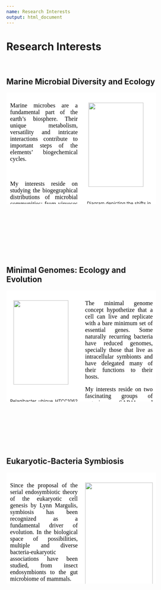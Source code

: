 ```yaml
---
name: Research Interests
output: html_document
---
```


<head>
<meta name="viewport" content="width=device-width, initial-scale=1">
<style>
* {
  box-sizing: border-box;
}

/* Create two equal columns that floats next to each other */
.column {
  float: left;
  width: 50%;
  padding: 10px;
  height: 300px; /* Should be removed. Only for demonstration */
}

/* Clear floats after the columns */
.row:after {
  content: "";
  display: table;
  clear: both;
}
</style>
</head>

<h1>Research Interests</h1>
<br>
<h2>Marine Microbial Diversity and Ecology</h2>

<div class="row">
  <div class="column" style="background-color:white;">
<right><p style="font-family:Geneva;color:black;text-align:justify;font-size:16px;"> Marine microbes are a fundamental part of the earth's biosphere. Their unique metabolism, versatility and intricate interactions contribute to important steps of the elements' biogechemical cycles.</p></right>
<br>
<right><p style="font-family:Geneva;color:black;text-align:justify;font-size:16px;"> My interests reside on studying the biogegraphical distributions of microbial communities; from virueses to phytoplankton. How these distributions determine ecological clusters through latitudinal gradients is a question, I believe, will provide a more accurate biological framework to understand and model the impact of microbes to the ocean and the atmosphere. </p></right>
<br>
<right><p style="font-family:Geneva;color:black;text-align:justify;font-size:16px;">How microbial transport across these regions, seasonality and biological interactions will be affected under the ocean warming scenario and what will be the effects on the global biogeochemistry are driving questions of my research.  </p></right>
  </div>
  <div class="column" style="background-color:white">
  <br>
<img src="images/Fig2b_new1.png" style="width:90%; display:block; margin-left:auto; margin-right:auto;">
<figcaption>
  <p style="font-size:12px; text-align:center;">
    Diagram depicting the shifts in the subpolar phytoplankton community composition. Top: Winter. Bottom: Spring (Bolaños et al., 2020)
  </p>
</figcaption>

  </div>
</div>
<br>
<br>
<br>
<br>
<br>
<br>
<br>
<br>
<h2>Minimal Genomes: Ecology and Evolution</h2>
<div class="row">
  <div class="column" style="background-color:white;">
<br>
<img src="images/S11.png" style="width:90%; display:block; margin-left:auto; margin-right:auto;">
<figcaption>
  <p style="font-size:12px; text-align:justify;">
    Pelagibacter ubique HTCC1062 infected with HTVC011P. P. ubique, strain HTCC1062, is known to be one of the smallest and simplest, self-replicating, and free-living cells (Y Zhao et al. Nature 494, 357-360, 2013 doi:10.1038/nature11921)
  </p>
</figcaption>
<br>
<p style="font-size:16px;">
  <b><cite>"SAR11 is one of the most exciting puzzles of contemporary microbiology"</cite></b> A. Murat Eren
</p>

  </div>
  <div class="column" style="background-color:white">
  <right><p style="font-family:Geneva;color:black;text-align:justify;font-size:16px;"> The minimal genome concept hypothetize that a cell can live and replicate with a bare minimum set of essential genes. Some naturally recurring bacteria have reduced genomes, specially those that live as intracellular symbionts and have delegated many of their functions to their hosts.</p></right>

<right><p style="font-family:Geneva;color:black;text-align:justify;font-size:16px;"> My interests reside on two fascinating groups of organisms: SAR11 and Mycoplasma spp. SAR11 is not only the most abundant planktonic cell in the surface ocean, it has the smallest self-replicating genome. With large effective population sizes, SAR11 is a highly diverse group of bacteria. The minnimalism, efficiency and metabolic versatility of SAR11 makes it one of the most succesfull organisms on earth. </p></right>

<right><p style="font-family:Geneva;color:black;text-align:justify;font-size:16px;">Mycoplasma is found naturally as symbiont of multiple organisms. It is a key model to reconstruct a minimal genome and synthetic biology experimentation. </p></right>
<br>
  </div>
</div>
<br>
<br>
<br>
<br>
<br>
<br>
<br>
<h2>Eukaryotic-Bacteria Symbiosis</h2>
<div class="row">
  <div class="column" style="background-color:white;">
<right><p style="font-family:Geneva;color:black;text-align:justify;font-size:16px;"> Since the proposal of the serial endosymbiotic theory of the eukaryotic cell genesis by Lynn Margulis, symbiosis has been recognized as a fundamental driver of evolution. In the biological space of possibilities, multiple and diverse bacteria-eukaryotic associations have been studied, from insect endosymbionts to the gut microbiome of mammals.</p></right>
<br>
<right><p style="font-family:Geneva;color:black;text-align:justify;font-size:16px;"> My PhD thesis uncovered a divergent bacteria that we hypothesized are ancient endosymbionts of scorpions and widespread in non-insect arthropods. On land and in aquatic environments, invertebrates compose a large fraction of the biomass and its associations with arthropods have an important effect on their fitness, which may impact in multiple ways the stability of the ecosystems and the evolution of the organisms. How these associations will be affected under warming scenarios and other disturbances cuased by climate change constitutes a fundamental interest to my research. </p></right>
<br>
</div>
<div class="column" style="background-color:white">
  <br>
  <img src="images/coev.png" style="width:100%; display:block; margin-left:auto; margin-right:0;">
  <figcaption>
    <p style="font-size:12px; text-align:right;">
      Comparison of scorpion and symbiont phylogenies suggesting a coevolution process (Bolaños et al., 2019)
    </p>
  </figcaption>
</div>
</div>
<br>
<br>
<br>
<br>
<br>
<br>
</html>


